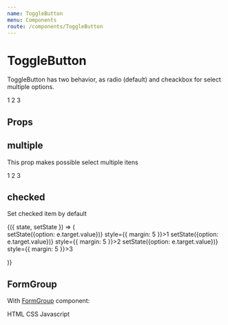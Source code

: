 ```yaml
---
name: ToggleButton
menu: Components
route: /components/ToggleButton
---
```



# ToggleButton

ToggleButton has two behavior, as radio (default) and cheackbox for select multiple options.

<Playground>
	<ToggleButton name="option" style={{ margin: 5 }} autoFocus>1</ToggleButton>
	<ToggleButton name="option" style={{ margin: 5 }}>2</ToggleButton>
	<ToggleButton name="option" style={{ margin: 5 }}>3</ToggleButton>
</Playground>

## Props

<Props of={ToggleButton} />

## multiple

This prop makes possible select multiple itens

<Playground>
	<ToggleButton name="option" multiple style={{ margin: 5 }}>1</ToggleButton>
	<ToggleButton name="option" multiple style={{ margin: 5 }}>2</ToggleButton>
	<ToggleButton name="option" multiple style={{ margin: 5 }}>3</ToggleButton>
</Playground>

## checked

Set checked item by default

<Playground>
	<State initial={{ option: "1" }}>
		{({ state, setState }) => (
			<form>
				<ToggleButton name="option" value="1" checked={state.option === "1"} onChange={(e) => setState({option: e.target.value})} style={{ margin: 5 }}>1</ToggleButton>
				<ToggleButton name="option" value="2" checked={state.option === "2"} onChange={(e) => setState({option: e.target.value})} style={{ margin: 5 }}>2</ToggleButton>
				<ToggleButton name="option" value="3" checked={state.option === "3"} onChange={(e) => setState({option: e.target.value})} style={{ margin: 5 }}>3</ToggleButton>
			</form>
		)}
	</State>
</Playground>

## FormGroup

With [FormGroup](/components/FormGroup) component:

<Playground>
	<FormGroup label="Label" helpLabel="help label" tooltip="Lorem ipsum" helpText="Lorem ipsum dolor sit amet">
		<ToggleButton name="option" multiple style={{ marginRight: 5 }}>HTML</ToggleButton>
		<ToggleButton name="option" multiple style={{ marginRight: 5 }}>CSS</ToggleButton>
		<ToggleButton name="option" multiple>Javascript</ToggleButton>
	</FormGroup>
</Playground>
